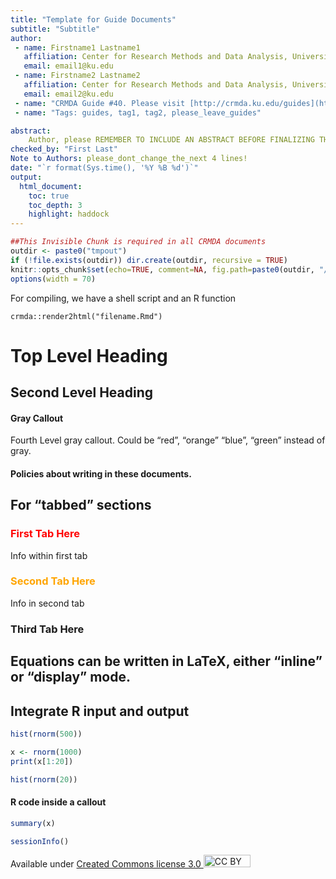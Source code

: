 ```yaml
---
title: "Template for Guide Documents"
subtitle: "Subtitle"
author:
 - name: Firstname1 Lastname1
   affiliation: Center for Research Methods and Data Analysis, University of Kansas
   email: email1@ku.edu
 - name: Firstname2 Lastname2
   affiliation: Center for Research Methods and Data Analysis, University of Kansas
   email: email2@ku.edu
 - name: "CRMDA Guide #40. Please visit [http://crmda.ku.edu/guides](http://crmda.ku.edu/guides) for updates."
 - name: "Tags: guides, tag1, tag2, please_leave_guides"

abstract:
    Author, please REMEMBER TO INCLUDE AN ABSTRACT BEFORE FINALIZING THIS DOCUMENT!
checked_by: "First Last"
Note to Authors: please_dont_change_the_next 4 lines!
date: "`r format(Sys.time(), '%Y %B %d')`"
output:
  html_document:
    toc: true
    toc_depth: 3
    highlight: haddock
---
```


```r
##This Invisible Chunk is required in all CRMDA documents
outdir <- paste0("tmpout")
if (!file.exists(outdir)) dir.create(outdir, recursive = TRUE)
knitr::opts_chunk$set(echo=TRUE, comment=NA, fig.path=paste0(outdir, "/p-"))
options(width = 70)
```

For compiling, we have a shell script and an R function

```
crmda::render2html("filename.Rmd")
```

# Top Level Heading

## Second Level Heading


#### Gray Callout {.bs-callout .bs-callout-gray}
Fourth Level gray callout. Could be "red", "orange"
"blue", "green" instead of gray.

#### Policies about writing in these documents. {.bs-callout .bs-callout-red}

## For "tabbed" sections {.tabset .tabset-fade}

### <span style="color:red">First Tab Here</span>

Info within first tab

### <span style="color:orange">Second Tab Here</span>

Info in second tab

### Third Tab Here

## Equations can be written in LaTeX, either "inline" or "display" mode.


## Integrate R input and output

```r
hist(rnorm(500))

```

```r
x <- rnorm(1000)
print(x[1:20])
```

```r
hist(rnorm(20))
```

#### R code inside a callout {.bs-callout .bs-callout-red}
```r
summary(x)
```



[//]: (All guides must have this as the final stanza)

```r
sessionInfo()
```

Available under
[Created Commons license 3.0 <img src="http://crmda.dept.ku.edu/images/cc-3.0.png" alt="CC BY"
style="width: 75px;height: 20px;"/>](http://creativecommons.org/licenses/by/3.0/)

